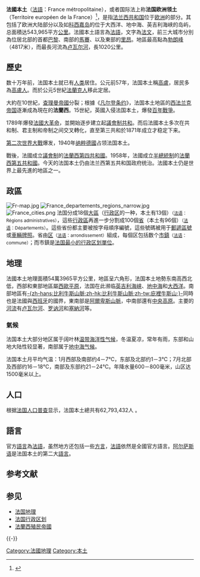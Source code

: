 {{Refimprove|time=2019-01-19T04:07:42+00:00}}
{{distinguish|法國}}
{{noteTA
|G1=法国地名
}}
{{Infobox country
|name=法國本土
|leader_name1={{nowrap|[[伊曼努爾·馬克龍|伊曼努爾·馬克龍]]}}
|currency=[[歐羅|歐羅]]
|date_format=日/月/年 ([[基督紀年|AD]])|footnotes={{notelist}}
|area_km2=543940
|population_estimate=65,250,000 (2021年1月數據)
|membership={{collapsible list
  |titlestyle = background:transparent;text-align:left;font-weight:normal;
  |title = [[大区_(法国)|13大区]]
  |[[大東部大區|大東部大區]]|[[新阿基坦大区|新阿基坦大区]]|[[奥弗涅-罗讷-阿尔卑斯大区|奥弗涅-罗讷-阿尔卑斯大区]]|[[勃艮第-弗朗什-孔泰大区|勃艮第-弗朗什-孔泰大区]]|[[布列塔尼大區|布列塔尼大區]]|[[中央-盧瓦爾河谷大區|中央-盧瓦爾河谷大區]]|[[法蘭西島大區|法蘭西島大區]]|[[奧克西塔尼大區|奧克西塔尼大區]]|[[上法蘭西大區|上法蘭西大區]]|[[诺曼底大区|诺曼底大区]]|[[卢瓦尔河地区大区|卢瓦尔河地区大区]]|[[普罗旺斯-阿尔卑斯-蓝色海岸大区|普罗旺斯-阿尔卑斯-蓝色海岸大区]]|[[科西嘉|科西嘉]]
}}
|membership_type=大区
|leader_name2={{nowrap|[[让·卡斯泰|让·卡斯泰]]}}
|leader_title2=[[法国总理|法国总理]]
|leader_title1=[[法國總統|法國總統]]
|linking_name=France
|languages_type=語言
|languages=[[法語|法語]]以及各地本土語言
|largest_settlement_type=定居點
|largest_settlement=[[巴黎|巴黎]] ([[法蘭西島大區|法蘭西島大區]])<br>[[马赛|马赛]] ([[普罗旺斯-阿尔卑斯-蓝色海岸大区|普罗旺斯-阿尔卑斯-蓝色海岸大区]])
|map2_width=250px
|image_map2=EU-France.svg
|map_caption=紅色爲法蘭西共和國
各圈爲法國海外部分
右下方爲法國宣稱主權的南極洲領土[[阿黛利地|阿黛利地]]
|image_map=File:France in the World (+Antarctica claims).svg
|common_name=
|image_flag=Flag of France.svg
|flag_caption=[[法國國旗|法國國旗]]
}}
'''法國本土'''（[[法語|法語]]：France métropolitaine），或者国际法上称'''法国欧洲领土'''（Territoire européen de la France）<ref>{{Cite web |url=http://www.diplomatie.gouv.fr/fr/venir-en-france/formalites-d-entree-en-france/article/les-etrangers-titulaires-d-un-passeport-ordinaire-dispenses-de-l-obligation-de |title=Ministère des Affaires Étrangères- Les étrangers titulaires d’un passeport ordinaire dispensés de l’obligation de visa - 1. Le territoire européen de la France |accessdate=2018-05-15 |archive-date=2017-02-25 |archive-url=https://web.archive.org/web/20170225094620/http://www.diplomatie.gouv.fr/fr/venir-en-france/formalites-d-entree-en-france/article/les-etrangers-titulaires-d-un-passeport-ordinaire-dispenses-de-l-obligation-de |dead-url=no }}</ref>，是指[[法国|法兰西共和国]]位于[[欧洲|欧洲]]的部分。其包括了欧洲大陆部分以及如[[科西嘉岛|科西嘉岛]]的位于大西洋、地中海、英吉利海峡的岛屿，总面積达543,965平方[[公里|公里]]。法國本土語言為[[法語|法語]]，文字為[[法文|法文]]，前三大城市分別為位居北部的首都[[巴黎|巴黎]]、南部的[[馬賽|馬賽]]、以及東部的[[里昂|里昂]]。地區最高點為[[勃朗峰|勃朗峰]]（4817米），而最長河流為[[卢瓦尔河|卢瓦尔河]]，長1020公里。

== 歷史 ==
数十万年前，法国本土就已有[[人类|人类]]居住。公元前57年，法国本土稱[[高盧|高盧]]，居民多為[[高卢人|高盧人]]。而於公元5世紀[[法蘭克人|法蘭克人]]移此定居。

大約在10世紀，[[查理曼帝國|查理曼帝國]]分裂；根據《[[凡尔登条约|凡尔登条约]]》，法国本土地區的[[西法蘭克王國|西法兰克帝国]]逐漸成為現在的'''法蘭西'''。15世紀，英國入侵法国本土，爆發[[百年戰爭|百年戰爭]]。

1789年爆發[[法國大革命|法國大革命]]，並開始逐步建立起[[議會民主制|議會制]][[共和制|共和]]。而后法國本土多次在共和制、君主制和帝制之间交叉轉化，直至第三共和於1871年成立才稳定下来。

[[第二次世界大戰|第二次世界大戰]]爆发，1940年[[纳粹德國|纳粹德國]]占领法国本土。

戰後，法國成立[[議會制|議會制]]的[[法蘭西第四共和國|法蘭西第四共和國]]。1958年，法國成立[[半總統制|半總統制]]的[[法蘭西第五共和國|法蘭西第五共和國]]。今天的法国本土仍由法兰西第五共和国政府统治。法國本土仍是世界上最先進的地區之一。

== 政區 ==
[[File:Fr-map.jpg|thumb]]
[[File:France_departements_regions_narrow.jpg|thumb]]
[[File:France_cities.png|thumb]]
{{main|法国行政区划|}}
法国分成18個[[大区_(法国)|大區]]（[[行政区|行政区]]的一种，本土有13個）<small>（[[法语|法语]]：Régions administratives）</small>，這些[[行政區|行政區]]再進一步分割成100個[[省_(法国)|省]]（本土有96個）<small>（[[法语|法语]]：Départements）</small>。這些省份都主要被按字母順序編號，這些號碼被用于[[郵遞區號|郵遞區號]]或[[車輛牌照|車輛牌照]]。省由[[区_(法国)|区]]<small>（[[法语|法语]]：arrondissement）</small>組成，每個区包括数个[[市镇_(法国)|市鎮]]<small>（[[法语|法语]]：commune）</small>；而市鎮是[[法国行政区划|法国最小的行政区划單位]]。

== 地理 ==
{{main|法国地理}}
法國本土地理面積54萬3965平方公里，地區呈六角形，法国本土地勢东南高西北低，西部和東部地區屬[[西歐平原|西歐平原]]，法国在此濒临[[英吉利海峡|英吉利海峡]]、[[地中海|地中海]]和[[大西洋|大西洋]]。南部地區有[[比利牛斯山脈|-{zh-hans:比利牛斯山脈;zh-hk:比利牛斯山脈;zh-tw:庇裡牛斯山;}-]]同時也是法國與[[西班牙|西班牙]]的國界，東南部是[[阿爾卑斯山脈|阿爾卑斯山脈]]，中南部還有[[法國中央高原|中央高原]]。主要的[[河流|河流]]有[[卢瓦尔河|卢瓦尔河]]、[[罗讷河|罗讷河]]和[[塞納河|塞納河]]等。

=== 氣候 ===
法国本土大部分地区属于阔叶林[[温带海洋性气候|温带海洋性气候]]，冬温夏凉，常年有雨，东部和山地大陆性较显著，南部属于[[地中海气候|地中海气候]]。

法国本土月平均气温：1月西部及南部约4－7℃，东部及北部约1－3℃；7月北部及西部约16－18℃，南部及东部约21－24℃。年降水量600－800毫米，山区达1500毫米以上。

== 人口 ==
{{main|法国人口|}}
根据[[法国人口普查|法国人口普查]]显示，法国本土總共有62,793,432人 。

== 語言 ==
{{main|法语}}
官方[[語言|語言]]為[[法語|法語]]，虽然地方还包括一些[[方言|方言]]，[[法語|法語]]依然是全國官方語言。[[阿尔萨斯语|阿尔萨斯语]]是法国本土的第二大[[語言|語言]]。

== 参考文献 ==
{{Reflist}}

== 参见 ==
{{Portal box|法国}}
* [[法国地理|法国地理]]
* [[法国行政区划|法国行政区划]]
* [[法蘭西殖民帝國|法蘭西殖民帝國]]

{{-}}
{{法国行政区划}}

[[Category:法國地理|Category:法國地理]]
[[Category:本土|Category:本土]]